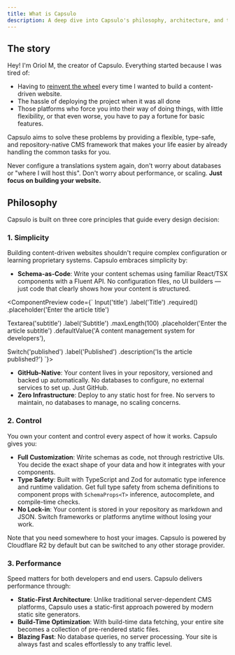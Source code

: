 ```yaml
---
title: What is Capsulo
description: A deep dive into Capsulo's philosophy, architecture, and the problems it solves.
---
```



## The story

Hey! I'm Oriol M, the creator of Capsulo.
Everything started because I was tired of:
- Having to [reinvent the wheel](https://en.wikipedia.org/wiki/Reinventing_the_wheel) every time I wanted to build a content-driven website.
- The hassle of deploying the project when it was all done
- Those platforms who force you into their way of doing things, with little flexibility, or that even worse, you have to pay a fortune for basic features.

Capsulo aims to solve these problems by providing a flexible, type-safe, and repository-native CMS framework that makes your life easier by already handling the common tasks for you.

Never configure a translations system again, don't worry about databases or "where I will host this". Don't worry about performance, or scaling. **Just focus on building your website.**

## Philosophy

Capsulo is built on three core principles that guide every design decision:

### 1. Simplicity

Building content-driven websites shouldn't require complex configuration or learning proprietary systems. Capsulo embraces simplicity by:

- **Schema-as-Code**: Write your content schemas using familiar React/TSX components with a Fluent API. No configuration files, no UI builders — just code that clearly shows how your content is structured.

<ComponentPreview code={`
Input('title')
  .label('Title')
  .required()
  .placeholder('Enter the article title')

Textarea('subtitle')
  .label('Subtitle')
  .maxLength(100)
  .placeholder('Enter the article subtitle')
  .defaultValue('A content management system for developers'),
    
  Switch('published')
  .label('Published')
  .description('Is the article published?')
  `}>
  <div className="space-y-8 max-w-sm w-full">
    <InputField 
      field={{ 
        name: "title", 
        label: "Title",
        required: true,
        inputType: "text",
        placeholder: "Enter the article title"
      }} 
    />
    <TextareaField
      field={{ 
        name: "subtitle", 
        label: "Subtitle",
        placeholder: "Enter the article subtitle",
        maxLength: 100
      }} />
    <SwitchField
      field={{ 
        name: "published", 
        label: "Published",
        description: "Is the article published?"
      }} />
  </div>
</ComponentPreview>

- **GitHub-Native**: Your content lives in your repository, versioned and backed up automatically. No databases to configure, no external services to set up. Just GitHub.
- **Zero Infrastructure**: Deploy to any static host for free. No servers to maintain, no databases to manage, no scaling concerns.

### 2. Control

You own your content and control every aspect of how it works. Capsulo gives you:

- **Full Customization**: Write schemas as code, not through restrictive UIs. You decide the exact shape of your data and how it integrates with your components.
- **Type Safety**: Built with TypeScript and Zod for automatic type inference and runtime validation. Get full type safety from schema definitions to component props with `SchemaProps<T>` inference, autocomplete, and compile-time checks.
- **No Lock-in**: Your content is stored in your repository as markdown and JSON. Switch frameworks or platforms anytime without losing your work.

<Callout type="info">
Note that you need somewhere to host your images. Capsulo is powered by Cloudflare R2 by default but can be switched to any other storage provider.
</Callout>

### 3. Performance

Speed matters for both developers and end users. Capsulo delivers performance through:

- **Static-First Architecture**: Unlike traditional server-dependent CMS platforms, Capsulo uses a static-first approach powered by modern static site generators.
- **Build-Time Optimization**: With build-time data fetching, your entire site becomes a collection of pre-rendered static files.
- **Blazing Fast**: No database queries, no server processing. Your site is always fast and scales effortlessly to any traffic level.